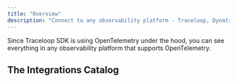 ```yaml
---
title: "Overview"
description: "Connect to any observability platform - Traceloop, Dynatrace, Datadog, Honeycomb, and others"
---
```


Since Traceloop SDK is using OpenTelemetry under the hood, you can see everything
in any observability platform that supports OpenTelemetry.

## The Integrations Catalog

<CardGroup cols={3}>
  <Card title="Traceloop" href="/openllmetry/integrations/traceloop"></Card>
  <Card title="Axiom" href="/openllmetry/integrations/axiom"></Card>
  <Card
    title="Azure Application Insights"
    href="/openllmetry/integrations/azure"
  ></Card>
  <Card title="Datadog" href="/openllmetry/integrations/datadog"></Card>
  <Card title="Dynatrace" href="/openllmetry/integrations/dynatrace"></Card>
  <Card title="Grafana Tempo" href="/openllmetry/integrations/grafana"></Card>
  <Card title="Honeycomb" href="/openllmetry/integrations/honeycomb"></Card>
  <Card title="HyperDX" href="/openllmetry/integrations/hyperdx"></Card>
  <Card title="Instana" href="/openllmetry/integrations/instana"></Card>
  <Card title="KloudMate" href="/openllmetry/integrations/kloudmate"></Card>
  <Card title="New Relic" href="/openllmetry/integrations/newrelic"></Card>
  <Card
    title="OpenTelemetry Collector"
    href="/openllmetry/integrations/otel-collector"
  ></Card>
  <Card
    title="Service Now Cloud Observability"
    href="/openllmetry/integrations/service-now"
  ></Card>
  <Card title="Sentry" href="/openllmetry/integrations/sentry"></Card>
  <Card title="SigNoz" href="/openllmetry/integrations/signoz"></Card>
  <Card title="Splunk" href="/openllmetry/integrations/splunk"></Card>
</CardGroup>
